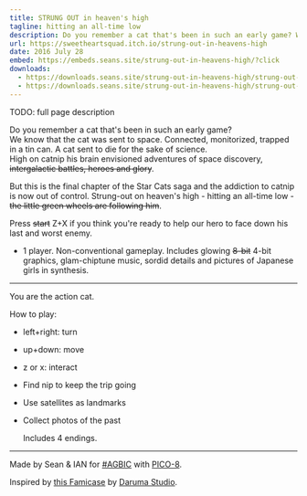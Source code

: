```yaml
---
title: STRUNG OUT in heaven's high
tagline: hitting an all-time low
description: Do you remember a cat that's been in such an early game? We know that the cat was sent to space. Connected, monitorized, trapped in a tin can. A cat sent to die for the sake of science. High on catnip his brain envisioned adventures of space discovery, <strike>intergalactic battles, heroes and glory</strike>. But this is the final chapter of the Star Cats saga and the addiction to catnip is now out of control. Strung-out on heaven's high - hitting an all-time low - <strike>the little green wheels are following him</strike>.
url: https://sweetheartsquad.itch.io/strung-out-in-heavens-high
date: 2016 July 28
embed: https://embeds.seans.site/strung-out-in-heavens-high/?click
downloads:
  - https://downloads.seans.site/strung-out-in-heavens-high/strung-out-in-heavens-high-web.zip
  - https://downloads.seans.site/strung-out-in-heavens-high/strung-out-in-heavens-high-p8.zip
---
```


TODO: full page description



Do you remember a cat that's been in such an early game?<br/>
We know that the cat was sent to space. Connected, monitorized, trapped in a tin can. A cat sent to die for the sake of science.<br/>
High on catnip his brain envisioned adventures of space discovery, <del>intergalactic battles, heroes and glory</del>.

But this is the final chapter of the Star Cats saga and the addiction to catnip is now out of control. Strung-out on heaven's high - hitting an all-time low - <del>the little green wheels are following him</del>.

Press <del>start</del> Z+X if you think you're ready to help our hero to face down his last and worst enemy.

* 1 player. Non-conventional gameplay. Includes glowing <del>8-bit</del> 4-bit graphics, glam-chiptune music, sordid details and pictures of Japanese girls in synthesis.

---

You are the action cat.

How to play:

- left+right: turn
- up+down: move
- z or x: interact


- Find nip to keep the trip going
- Use satellites as landmarks
- Collect photos of the past

	Includes 4 endings.

---

Made by Sean & IAN for [#AGBIC](https://itch.io/jam/a-game-by-its-cover-2016) with [PICO-8](http://www.lexaloffle.com/pico-8.php).

Inspired by [this Famicase](http://famicase.com/16/softs/78.html) by [Daruma Studio](http://www.daruma.cat/).
